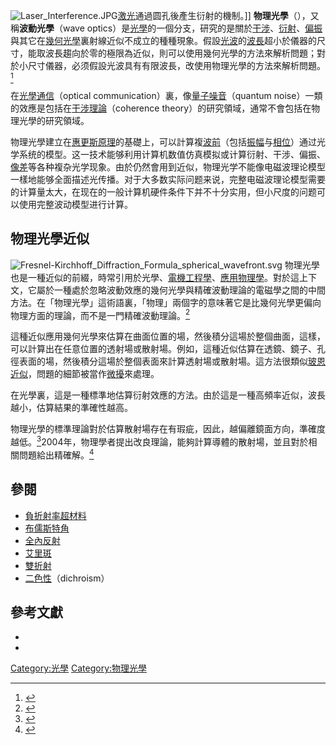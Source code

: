 {{NoteTA|G1=物理学}}
[[File:Laser_Interference.JPG|thumb]][[激光|激光]]通過圆孔後產生衍射的機制。]]
'''物理光學'''（{{lang-en|physical optics}}），又稱'''波動光學'''（wave optics）是[[光學|光學]]的一個分支，研究的是關於[[干涉|干涉]]、[[衍射|衍射]]、[[偏振|偏振]]與其它在[[幾何光學|幾何光學]]裏射線近似不成立的種種現象。假設[[光波|光波]]的[[波長|波長]]超小於儀器的尺寸，能取波長趨向於零的極限為近似，則可以使用幾何光學的方法來解析問題；對於小尺寸儀器，必须假設光波具有有限波長，改使用物理光學的方法來解析問題。<ref name=Hecht2002>{{citation|last =Hecht |first=Eugene|title=Optics|year=2002| location=United States of America | publisher=Addison Wesley| edition= 4th| isbn=0-8053-8566-5 | language=en}}</ref>{{rp|36, 149}}

在[[光學通信|光學通信]]（optical communication）裏，像[[量子噪音|量子噪音]]（quantum noise）一類的效應是包括在[[干涉理論|干涉理論]]（coherence theory）的研究領域，通常不會包括在物理光學的研究領域。

物理光學建立在[[惠更斯原理|惠更斯原理]]的基礎上，可以計算複[[波前|波前]]（包括[[振幅|振幅]]与[[相位|相位]]）通过光学系统的模型。这一技术能够利用计算机数值仿真模拟或计算衍射、干涉、偏振、[[像差|像差]]等各种複杂光学现象。由於仍然會用到近似，物理光学不能像电磁波理论模型一樣地能够全面描述光传播。对于大多数实际问题来说，完整电磁波理论模型需要的计算量太大，在现在的一般计算机硬件条件下并不十分实用，但小尺度的问题可以使用完整波动模型进行计算。

== 物理光學近似 ==
[[File:Fresnel-Kirchhoff_Diffraction_Formula_spherical_wavefront.svg|right]] 
物理光學也是一種近似的前綴，時常引用於光學、[[電機工程學|電機工程學]]、[[應用物理學|應用物理學]]。對於這上下文，它屬於一種處於忽略波動效應的幾何光學與精確波動理論的電磁學之間的中間方法。在「物理光學」這術語裏，「物理」兩個字的意味著它是比幾何光學更偏向物理方面的理論，而不是一門精確波動理論。<ref name="Ufimtsev2007">{{cite book|author=Pyotr Ya. Ufimtsev|title=Fundamentals of the Physical Theory of Diffraction|date=9 February 2007|publisher=John Wiley & Sons|isbn=978-0-470-10900-7}}</ref>{{rp|11-13}}

這種近似應用幾何光學來估算在曲面位置的場，然後積分這場於整個曲面，這樣，可以計算出在任意位置的透射場或散射場。例如，這種近似估算在透鏡、鏡子、孔徑表面的場，然後積分這場於整個表面來計算透射場或散射場。這方法很類似[[玻恩近似|玻恩近似]]，問題的細節被當作[[微擾理論|微擾]]來處理。

在光學裏，這是一種標準地估算衍射效應的方法。由於這是一種高頻率近似，波長越小，估算結果的準確性越高。

物理光學的標準理論對於估算散射場存在有瑕疵，因此，越偏離鏡面方向，準確度越低。<ref>{{cite journal |last1=Shijo |first1=T. |last2=Rodriguez |first2=L. |last3=Ando |first3=M. |title=The modified surface-normal vectors in the physical optics |journal=Antennas and Propagation, IEEE Transactions on |volume=56 |issue=12 |pages=3714–3722 |date=Dec 2008 |doi=10.1109/TAP.2008.2007276|bibcode = 2008ITAP...56.3714S }}</ref>2004年，物理學者提出改良理論，能夠計算導體的散射場，並且對於相關問題給出精確解。<ref name=Umul>{{cite journal |title=Modified theory of physical optics |first=Y. Z. |last=Umul |journal=Optics Express |date=October 2004 |volume=12 |issue=20 |pages=4959–4972 |doi=10.1364/OPEX.12.004959 |pmid=19484050|bibcode = 2004OExpr..12.4959U }}</ref>

==參閱==
*[[負折射率超材料|負折射率超材料]]
*[[布儒斯特角|布儒斯特角]]
*[[全內反射|全內反射]]
*[[艾里斑|艾里斑]]
*[[雙折射|雙折射]]
*[[二色性|二色性]]（dichroism）

== 參考文獻 ==
{{reflist}}
*{{cite journal |title=A double-edge-diffraction Gaussian-series method for efficient physical optics analysis of dual-shaped-reflector antennas |journal=Antennas and Propagation |date=August 2005 |page=2597}}
*{{cite journal |title=The physical optics method in electromagnetic scattering |first=J. S. |last=Asvestas |journal=Journal of Mathematical Physics |date=February 1980 |volume=21 |issue=2 |pages=290–299 |doi=10.1063/1.524413|bibcode = 1980JMP....21..290A }}
{{光學}}
{{Authority control}}
{{DEFAULTSORT:W}}
[[Category:光學|Category:光學]]
[[Category:物理光學|Category:物理光學]]